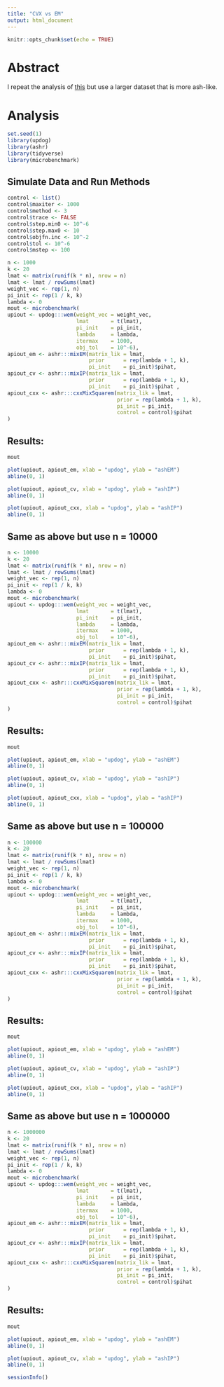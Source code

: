 ```yaml
---
title: "CVX vs EM"
output: html_document
---
```


```r
knitr::opts_chunk$set(echo = TRUE)
```

# Abstract

I repeat the analysis of [this](cvs_vs_em.html) but use a larger dataset that is more ash-like.

# Analysis

```r
set.seed(1)
library(updog)
library(ashr)
library(tidyverse)
library(microbenchmark)
```

## Simulate Data and Run Methods

```r
control <- list()
control$maxiter <- 1000
control$method <- 3 
control$trace <- FALSE
control$step.min0 <- 10^-6
control$step.max0 <- 10
control$objfn.inc <- 10^-2
control$tol <- 10^-6
control$mstep <- 100
```


```r
n <- 1000
k <- 20
lmat <- matrix(runif(k * n), nrow = n)
lmat <- lmat / rowSums(lmat)
weight_vec <- rep(1, n)
pi_init <- rep(1 / k, k)
lambda <- 0
mout <- microbenchmark(
upiout <- updog:::wem(weight_vec = weight_vec,
                      lmat       = t(lmat), 
                      pi_init    = pi_init, 
                      lambda     = lambda, 
                      itermax    = 1000,
                      obj_tol    = 10^-6),
apiout_em <- ashr:::mixEM(matrix_lik = lmat, 
                          prior      = rep(lambda + 1, k), 
                          pi_init    = pi_init)$pihat,  
apiout_cv <- ashr:::mixIP(matrix_lik = lmat, 
                          prior      = rep(lambda + 1, k), 
                          pi_init    = pi_init)$pihat ,
apiout_cxx <- ashr:::cxxMixSquarem(matrix_lik = lmat, 
                                   prior = rep(lambda + 1, k),
                                   pi_init = pi_init,
                                   control = control)$pihat
)
```


## Results:
```r
mout

plot(upiout, apiout_em, xlab = "updog", ylab = "ashEM")
abline(0, 1)

plot(upiout, apiout_cv, xlab = "updog", ylab = "ashIP")
abline(0, 1)

plot(upiout, apiout_cxx, xlab = "updog", ylab = "ashIP")
abline(0, 1)
```

## Same as above but use n = 10000
```r
n <- 10000
k <- 20
lmat <- matrix(runif(k * n), nrow = n)
lmat <- lmat / rowSums(lmat)
weight_vec <- rep(1, n)
pi_init <- rep(1 / k, k)
lambda <- 0
mout <- microbenchmark(
upiout <- updog:::wem(weight_vec = weight_vec,
                      lmat       = t(lmat), 
                      pi_init    = pi_init, 
                      lambda     = lambda, 
                      itermax    = 1000,
                      obj_tol    = 10^-6),
apiout_em <- ashr:::mixEM(matrix_lik = lmat, 
                          prior      = rep(lambda + 1, k), 
                          pi_init    = pi_init)$pihat,  
apiout_cv <- ashr:::mixIP(matrix_lik = lmat, 
                          prior      = rep(lambda + 1, k), 
                          pi_init    = pi_init)$pihat,
apiout_cxx <- ashr:::cxxMixSquarem(matrix_lik = lmat, 
                                   prior = rep(lambda + 1, k),
                                   pi_init = pi_init,
                                   control = control)$pihat
)
```


## Results:
```r
mout

plot(upiout, apiout_em, xlab = "updog", ylab = "ashEM")
abline(0, 1)

plot(upiout, apiout_cv, xlab = "updog", ylab = "ashIP")
abline(0, 1)

plot(upiout, apiout_cxx, xlab = "updog", ylab = "ashIP")
abline(0, 1)
```

## Same as above but use n = 100000
```r
n <- 100000
k <- 20
lmat <- matrix(runif(k * n), nrow = n)
lmat <- lmat / rowSums(lmat)
weight_vec <- rep(1, n)
pi_init <- rep(1 / k, k)
lambda <- 0
mout <- microbenchmark(
upiout <- updog:::wem(weight_vec = weight_vec,
                      lmat       = t(lmat), 
                      pi_init    = pi_init, 
                      lambda     = lambda, 
                      itermax    = 1000,
                      obj_tol    = 10^-6),
apiout_em <- ashr:::mixEM(matrix_lik = lmat, 
                          prior      = rep(lambda + 1, k), 
                          pi_init    = pi_init)$pihat,  
apiout_cv <- ashr:::mixIP(matrix_lik = lmat, 
                          prior      = rep(lambda + 1, k), 
                          pi_init    = pi_init)$pihat,
apiout_cxx <- ashr:::cxxMixSquarem(matrix_lik = lmat, 
                                   prior = rep(lambda + 1, k),
                                   pi_init = pi_init,
                                   control = control)$pihat
)
```


## Results:
```r
mout

plot(upiout, apiout_em, xlab = "updog", ylab = "ashEM")
abline(0, 1)

plot(upiout, apiout_cv, xlab = "updog", ylab = "ashIP")
abline(0, 1)

plot(upiout, apiout_cxx, xlab = "updog", ylab = "ashIP")
abline(0, 1)
```


## Same as above but use n = 1000000
```r
n <- 1000000
k <- 20
lmat <- matrix(runif(k * n), nrow = n)
lmat <- lmat / rowSums(lmat)
weight_vec <- rep(1, n)
pi_init <- rep(1 / k, k)
lambda <- 0
mout <- microbenchmark(
upiout <- updog:::wem(weight_vec = weight_vec,
                      lmat       = t(lmat), 
                      pi_init    = pi_init, 
                      lambda     = lambda, 
                      itermax    = 1000,
                      obj_tol    = 10^-6),
apiout_em <- ashr:::mixEM(matrix_lik = lmat, 
                          prior      = rep(lambda + 1, k), 
                          pi_init    = pi_init)$pihat,  
apiout_cv <- ashr:::mixIP(matrix_lik = lmat, 
                          prior      = rep(lambda + 1, k), 
                          pi_init    = pi_init)$pihat,
apiout_cxx <- ashr:::cxxMixSquarem(matrix_lik = lmat, 
                                   prior = rep(lambda + 1, k),
                                   pi_init = pi_init,
                                   control = control)$pihat
)
```


## Results:
```r
mout

plot(upiout, apiout_em, xlab = "updog", ylab = "ashEM")
abline(0, 1)

plot(upiout, apiout_cv, xlab = "updog", ylab = "ashIP")
abline(0, 1)
```





```r
sessionInfo()
```

